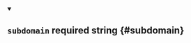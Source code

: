 
<details className="config-field" data-expandable="false" open>
<summary>

## `subdomain` <span className="config-field-required" data-required="false">required</span> <span className="config-field-type">string</span> <span className="config-field-default"></span> <span className="config-field-enum"></span> {#subdomain}



</summary>



</details>
